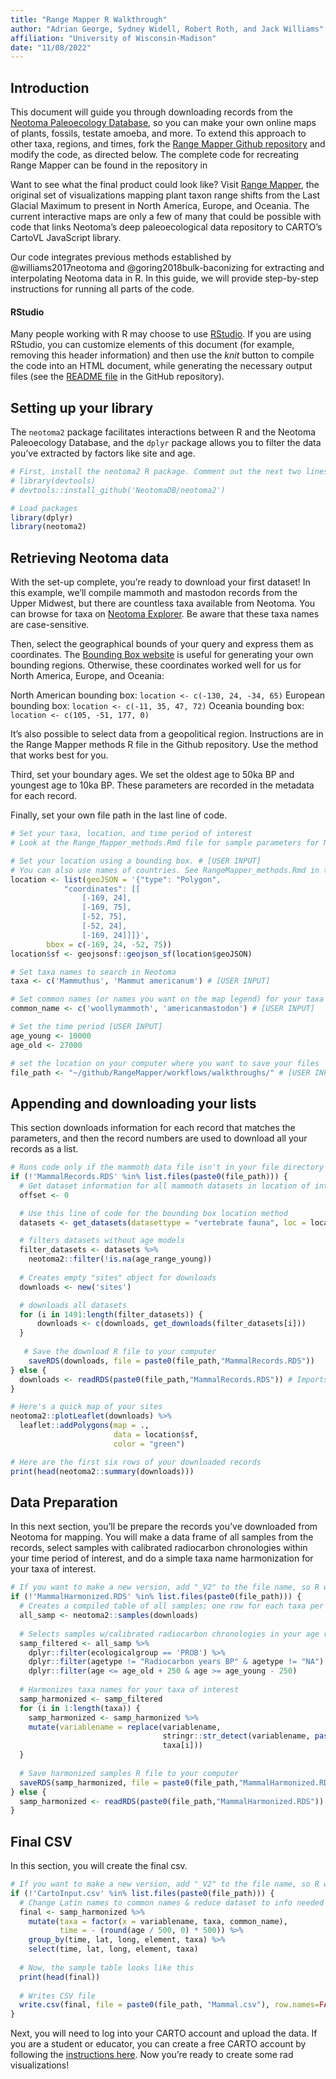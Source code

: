 ```yaml
---
title: "Range Mapper R Walkthrough"
author: "Adrian George, Sydney Widell, Robert Roth, and Jack Williams"
affiliation: "University of Wisconsin-Madison"
date: "11/08/2022"
---
```


## Introduction

This document will guide you through downloading records from the [Neotoma Paleoecology Database](https://www.neotomadb.org), so you can make your own online maps of plants, fossils, testate amoeba, and more. To extend this approach to other taxa, regions, and times, fork the [Range Mapper Github repository](https://github.com/NeotomaDB/RangeMapper) and modify the code, as directed below. The complete code for recreating Range Mapper can be found in the repository in  

Want to see what the final product could look like? Visit [Range Mapper](http://open.neotomadb.org/RangeMapper/index.html), the original set of visualizations mapping plant taxon range shifts from the Last Glacial Maximum to present in North America, Europe, and Oceania. The current interactive maps are only a few of many that could be possible with code that links Neotoma's deep paleoecological data repository to CARTO's CartoVL JavaScript library.

Our code integrates previous methods established by @williams2017neotoma and @goring2018bulk-baconizing for extracting and interpolating Neotoma data in R. In this guide, we will provide step-by-step instructions for running all parts of the code.

#### RStudio

Many people working with R may choose to use [RStudio](http://rstudio.com).  If you are using RStudio, you can customize elements of this document (for example, removing this header information) and then use the *knit* button to compile the code into an HTML document, while generating the necessary output files (see the [README file](https://github.com/neotomadb) in the GitHub repository).

## Setting up your library

The `neotoma2` package facilitates interactions between R and the Neotoma Paleoecology Database, and the `dplyr` package allows you to filter the data you've extracted by factors like site and age.

```r
# First, install the neotoma2 R package. Comment out the next two lines if you have it.
# library(devtools)
# devtools::install_github('NeotomaDB/neotoma2')

# Load packages
library(dplyr)
library(neotoma2)
```

## Retrieving Neotoma data
With the set-up complete, you're ready to download your first dataset! In this example, we'll compile mammoth and mastodon records from the Upper Midwest, but there are countless taxa available from Neotoma. You can browse for taxa on [Neotoma Explorer](https://apps.neotomadb.org/explorer/). Be aware that these taxa names are case-sensitive.

Then, select the geographical bounds of your query and express them as coordinates. The [Bounding Box website](https://boundingbox.klokantech.com/) is useful for generating your own bounding regions. Otherwise, these coordinates worked well for us for North America, Europe, and Oceania:

 North American bounding box: `location <- c(-130, 24, -34, 65)`
 European bounding box: `location <- c(-11, 35, 47, 72)`
 Oceania bounding box: `location <- c(105, -51, 177, 0)`

It's also possible to select data from a geopolitical region. Instructions are in the Range Mapper methods R file in the Github repository. Use the method that works best for you.

Third, set your boundary ages. We set the oldest age to 50ka BP and youngest age to 10ka BP. These parameters are recorded in the metadata for each record.

Finally, set your own file path in the last line of code. 
```r
# Set your taxa, location, and time period of interest
# Look at the Range_Mapper_methods.Rmd file for sample parameters for North America and Europe

# Set your location using a bounding box. # [USER INPUT]
# You can also use names of countries. See RangeMapper_methods.Rmd in the Methods folder for an example.
location <- list(geoJSON = '{"type": "Polygon", 
            "coordinates": [[
                [-169, 24],
                [-169, 75],
                [-52, 75],
                [-52, 24],
                [-169, 24]]]}',
        bbox = c(-169, 24, -52, 75))
location$sf <- geojsonsf::geojson_sf(location$geoJSON)

# Set taxa names to search in Neotoma
taxa <- c('Mammuthus', 'Mammut americanum') # [USER INPUT]

# Set common names (or names you want on the map legend) for your taxa here
common_name <- c('woollymammoth', 'americanmastodon') # [USER INPUT]

# Set the time period [USER INPUT]
age_young <- 10000
age_old <- 27000

# set the location on your computer where you want to save your files
file_path <- "~/github/RangeMapper/workflows/walkthroughs/" # [USER INPUT]
```

## Appending and downloading your lists
This section downloads information for each record that matches the parameters, and then the record numbers are used to download all your records as a list.
```r

# Runs code only if the mammoth data file isn't in your file directory
if (!'MammalRecords.RDS' %in% list.files(paste0(file_path))) {
  # Get dataset information for all mammoth datasets in location of interest
  offset <- 0

  # Use this line of code for the bounding box location method
  datasets <- get_datasets(datasettype = "vertebrate fauna", loc = location$geoJSON, offset=offset, limit = 5000)

  # filters datasets without age models
  filter_datasets <- datasets %>% 
    neotoma2::filter(!is.na(age_range_young))
  
  # Creates empty "sites" object for downloads
  downloads <- new('sites')

  # downloads all datasets
  for (i in 1491:length(filter_datasets)) {
      downloads <- c(downloads, get_downloads(filter_datasets[i]))
  }
  
   # Save the download R file to your computer
    saveRDS(downloads, file = paste0(file_path,"MammalRecords.RDS"))
} else {
  downloads <- readRDS(paste0(file_path,"MammalRecords.RDS")) # Imports existing data file
}

# Here's a quick map of your sites 
neotoma2::plotLeaflet(downloads) %>% 
  leaflet::addPolygons(map = ., 
                       data = location$sf, 
                       color = "green")

# Here are the first six rows of your downloaded records
print(head(neotoma2::summary(downloads)))
```

## Data Preparation
In this next section, you'll be prepare the records you've downloaded from Neotoma for mapping. You will make a data frame of all samples from the records, select samples with calibrated radiocarbon chronologies within your time period of interest, and do a simple taxa name harmonization for your taxa of interest. 
```r
# If you want to make a new version, add "_V2" to the file name, so R will rerun the following code chunk.
if (!'MammalHarmonized.RDS' %in% list.files(paste0(file_path))) { 
  # Creates a compiled table of all samples; one row for each taxa per sample per record
  all_samp <- neotoma2::samples(downloads) 
  
  # Selects samples w/calibrated radiocarbon chronologies in your age range
  samp_filtered <- all_samp %>% 
    dplyr::filter(ecologicalgroup == 'PROB') %>%
    dplyr::filter(agetype != "Radiocarbon years BP" & agetype != "NA") %>%
    dplyr::filter(age <= age_old + 250 & age >= age_young - 250)
    
  # Harmonizes taxa names for your taxa of interest
  samp_harmonized <- samp_filtered
  for (i in 1:length(taxa)) {
    samp_harmonized <- samp_harmonized %>%
    mutate(variablename = replace(variablename, 
                                  stringr::str_detect(variablename, paste0(taxa[i], "*")), 
                                  taxa[i]))
  }
  
  # Save harmonized samples R file to your computer
  saveRDS(samp_harmonized, file = paste0(file_path,"MammalHarmonized.RDS"))
} else {
  samp_harmonized <- readRDS(paste0(file_path,"MammalHarmonized.RDS")) # Imports existing sample file
} 
```
## Final CSV
In this section, you will create the final csv.
```r
# If you want to make a new version, add "_V2" to the file name, so R will rerun the following code chunk.
if (!'CartoInput.csv' %in% list.files(paste0(file_path))) { 
  # Change Latin names to common names & reduce dataset to info needed for mapping 
  final <- samp_harmonized %>%
    mutate(taxa = factor(x = variablename, taxa, common_name),
           time = - (round(age / 500, 0) * 500)) %>%
    group_by(time, lat, long, element, taxa) %>%
    select(time, lat, long, element, taxa) 
    
  # Now, the sample table looks like this
  print(head(final))
  
  # Writes CSV file
  write.csv(final, file = paste0(file_path, "Mammal.csv"), row.names=FALSE) 
}
```

Next, you will need to log into your CARTO account and upload the data. If you are a student or educator, you can create a free CARTO account by following the [instructions here](https://docs.carto.com/faqs/categories/carto-for-education/). Now you're ready to create some rad visualizations!
